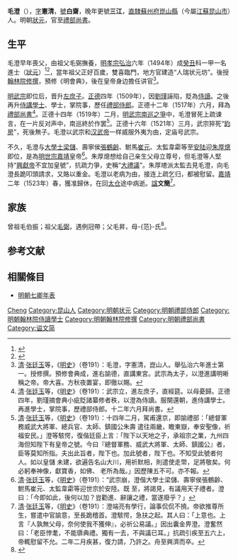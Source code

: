 {{Otheruses|other=名为毛文简的其他人物|毛文简}}
{{明清人物信息框
| 姓名 = 毛澄
| 原名 =
| 圖片名稱= 
| 圖片大小 =
| 圖片說明 = 
| 最高職務 = 禮部尚書
| 國家 = 大明 
| 爵位 =
| 籍貫 = [[南直隸|直隸]][[蘇州府|蘇州府]][[崑山縣|崑山縣]]
| 族裔 = 
| 字號 = 字憲清，號白齋，晚號三江
| 諡號 = 文簡
| 出生日期 = 天順四年（1460年）
| 出生地點 = 
| 逝世日期 = 嘉靖二年（1523年）
| 逝世地點 =
| 墓葬 =
| 配偶 = 
| 親屬 = 
| 出身 =
* 弘治六年癸丑科進士及第
| 經歷 =
| 著作 =  
}}
'''毛澄'''（{{bd|1460年||1523年|catIdx=M}}），[[表字|字]]'''憲清'''，[[號|號]]'''白齋'''，晚年更號'''三江'''，[[南直隸|直隸]][[蘇州府|蘇州府]][[崑山縣|崑山縣]]（今屬[[江蘇|江蘇]][[昆山市|昆山市]]）人。明朝[[狀元|狀元]]，官至[[明朝禮部尚書|禮部尚書]]。

== 生平 ==
毛澄早年喪父，由祖父毛弼撫養，[[明孝宗|明孝宗]][[弘治|弘治]]六年（1494年）成[[癸丑|癸丑]]科一甲一名進士（[[狀元|狀元]]）<ref>{{Cite book|title=《[[皇明贡举考|皇明贡举考]]》卷五|last=（明）[[张朝瑞|张朝瑞]]|first=|publisher=《续修四库全书》史部第828册|year=|isbn=|location=|pages=}}</ref><ref>{{Cite book|title=贡举志五种 上|last=鲁小俊，江俊伟著|first=|publisher=武汉：武汉大学出版社|year=2009|isbn=978-7-307-07043-1|location=|pages=}}</ref>，當年祖父正好百歲，雙喜臨門，地方官建造“人瑞状元坊”。後授[[翰林院|翰林院]][[修撰|修撰]]，預修《明會典》，後在皇帝身边擔任讲官<ref>[[清|清]]·[[张廷玉|张廷玉]]等，《[[明史|明史]]》（卷191）：毛澄，字憲清，崑山人。舉弘治六年進士第一。授修撰。預修會典成，進右諭德，直講東宮。武宗為太子，以澄進講明晰稱之帝。帝大喜。方秋夜置宴，即徹以賜。</ref>。

[[明武宗|明武宗]]即位后，晋升[[左庶子|左庶子]]。[[正德_(明朝)|正德]]四年（1509年），因[[劉瑾|劉瑾]]誣陷，貶為[[侍讀|侍讀]]。之後再升[[侍講學士|侍講學士]]、學士，掌院事，歷任[[禮部侍郎|禮部侍郎]]。正德十二年（1517年）六月，拜為[[禮部尚書|禮部尚書]]<ref>[[清|清]]·[[张廷玉|张廷玉]]等，《[[明史|明史]]》（卷191）：武宗立，進左庶子，直經筵。以母憂歸。正德四年，劉瑾摘會典小疵貶諸纂修者秩，以澄為侍讀。服闋還朝，進侍講學士。再進學士，掌院事，歷禮部侍郎。十二年六月拜尚書。</ref>。正德十四年（1519年）二月，[[明武宗南巡之爭|明武宗南巡之爭]]中，毛澄冒死上疏谏言，在一片反对声中，南巡終於作罢<ref>[[清|清]]·[[张廷玉|张廷玉]]等，《[[明史|明史]]》（卷191）：十四年二月，駕甫還京，即諭禮部：「總督軍務威武大將軍、總兵官、太師、鎮國公朱壽 遣往兩畿，瞻東嶽，奉安聖像，祈福安民。」澄等駭愕，復偕廷臣上言：「陛下以天地之子，承祖宗之業，九州四海但知陛下有皇帝之號。今曰『總督軍務、威武大將軍、太師、鎮國公』者， 臣等莫知所指。夫出此旨者，陛下也。加此號者，陛下也。不知受此號者何人。如以皇儲 未建，欲遍告名山大川，用祈默相，則遣使走幣，足將敬矣。何必躬奉神像，獻寶香，如佛、 老所為哉。」因歷陳五不可。亦不報。</ref>。正德十六年（1521年）三月，武宗猝死“[[豹房|豹房]]”，死後無子。毛澄以武宗和[[汉武帝|汉武帝]]一样威服外夷为由，定庙号武宗。

不久，毛澄与[[大學士|大學士]][[梁儲|梁儲]]、壽寧侯[[張鶴齡|張鶴齡]]、駙馬[[崔元|崔元]]、太監韋霦等至[[安陆|安陆]]迎[[朱厚熜|朱厚熜]]即位，是為[[明世宗|明世宗]][[嘉靖|嘉靖]]皇帝<ref>[[清|清]]·[[张廷玉|张廷玉]]等，《[[明史|明史]]》（卷191）：“武宗崩，澄偕大學士梁儲、壽寧侯張鶴齡、駙馬崔元、太監韋霦等迎世宗於安陸。既 至，將謁見，有議用天子禮者。澄曰：「今即如此，後何以加？豈勸進、辭讓之禮，當遂廢乎？」</ref>。朱厚熜想给自己亲生父母立尊号，但毛澄等人堅持“[[興獻帝|興獻帝]]不宜加皇號”，抗疏力爭，史稱“[[大禮議|大禮議]]”。朱厚璁派太監去見毛澄，向毛澄長跪叩頭請求，又賂以重金。毛澄以老病为由，接连上疏乞归，都被慰留。[[嘉靖|嘉靖]]二年（1523年）春，獲准歸休，在回[[太仓|太仓]]途中病逝。[[諡|諡]]'''文簡'''<ref>[[清|清]]·[[张廷玉|张廷玉]]等，《[[明史|明史]]》（卷191）：澄端亮有學行，論事侃侃不撓。帝欲推尊所生，嘗遣中官諭意，至長跪稽首。澄駭愕，急扶之起。其人曰：「上意也。上言『人孰無父母，奈何使我不獲伸』，必祈公易議。」因出囊金畀澄。澄奮然曰：「老臣悖耄，不能隳典禮。獨有一去，不與議已耳。」抗疏引疾至五六上，帝輒慰留不允。二年二月疾甚，復力請，乃許之。舟至興濟而卒。</ref>。

== 家族 ==
曾祖毛伯振；祖父[[毛弼|毛弼]]，遇例冠帶；父毛昇，母-{范}-氏<ref>{{Cite book|title=天一阁藏明代科举录选刊 登科录 点校本|last=龚延明主编|first=|publisher=宁波出版社|year=2016|isbn=978-7-5526-2320-8|location=宁波|pages=|quote=《天一閣藏明代科舉錄選刊.登科錄》之《弘治六年癸丑科進士登科錄》}}</ref>。

==参考文献==
{{reflist}}

==相關條目==
*[[明朝七卿年表|明朝七卿年表]]

{{start box}}
{{s-off}}
{{succession box|[[李遜學|李遜學]]|[[羅欽順|羅欽順]]|[[明朝禮部尚書|明朝禮部尚書]]|1517年-1523年}}
{{end box}}

{{弘治六年癸丑科殿試金榜}}

{{Authority control}}

{{DEFAULTSORT:Mao毛}}
[[Category:毛姓|Cheng]]
[[Category:昆山人|Category:昆山人]]
[[Category:明朝状元|Category:明朝状元]]
[[Category:明朝禮部侍郎|Category:明朝禮部侍郎]]
[[Category:明朝翰林院侍讀學士|Category:明朝翰林院侍讀學士]]
[[Category:明朝翰林院修撰|Category:明朝翰林院修撰]]
[[Category:明朝禮部尚書|Category:明朝禮部尚書]]
[[Category:谥文简|Category:谥文简]]